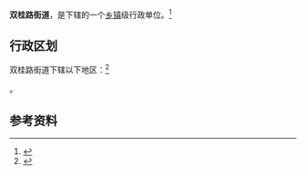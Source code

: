 {{中国乡级行政区
|景观照片文件名 = 
|景观照片描述 = 
|汉语拼音 = 
|其他语言 = 
|其他语言名称 = 
|旧称 = 
|地名出处 = 
|位置图文件名 = 
|位置图描述 = 
|自定义图片= 
|建置时间 = 
|政府驻地 = 
|毗邻 = 
|总面积 = 
|总人口 = 
|总人口年份 = 
|户籍人口 = 
|户籍人口年份 = 
|常住人口 = 
|常住人口年份 = 
|人口密度 = 
|GDP = 
|GDP年份 = 
|邮政编码 = 
|电话区号 = 28
|官方网站 = 
|网站名称 = 
|51/01/04/028/000}}

'''双桂路街道'''，是{{PRC admin/fullname|51/01/04/028/000|3}}下辖的一个[[乡镇|乡镇]]级行政单位。<ref>{{PRC admin/ref sgc|{{PRC admin/parent|51/01/04/028/000}}}}</ref>

== 行政区划 ==

双桂路街道下辖以下地区：<ref>{{PRC admin/ref sgc|51/01/04/028/000}}</ref>

{{PRC admin/children|51/01/04/028/000}}。

== 参考资料 ==

{{reflist}}

{{行政区划小作品}}
{{PRC admin/navcat|51/01/04/028/000}}